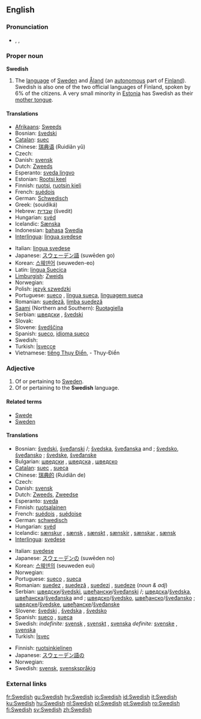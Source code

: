 {{interwiktionary|code=sv}}
==English==
{{wikipedia|Swedish language}}

===Pronunciation===
* {{AHD|swēd'ĭsh}}, {{IPA|/ˈswiːdɪʃ/}}, {{SAMPA|/"swi:dIS/}}

===Proper noun===
'''Swedish'''

# The [[language]] of [[w:Sweden|Sweden]] and [[Åland]] (an [[autonomous]] part of [[Finland]]). Swedish is also one of the two official languages of Finland, spoken by 6% of the citizens. A very small minority in [[Estonia]] has Swedish as their [[mother tongue]].

====Translations====
{{trans-top|language}}
* [[Afrikaans]]: [[Sweeds]]
* Bosnian: [[švedski]] {{m}}
* [[Catalan]]: [[suec]]
* Chinese: [[瑞典语]] (Ruìdiǎn yǔ)
* Czech: {{t-|cs|švédština|f}}
* Danish: [[svensk]]
* Dutch: [[Zweeds]] {{n}}
* Esperanto: [[sveda lingvo]]
* Estonian: [[Rootsi keel]]
* Finnish: [[ruotsi]], [[ruotsin kieli]]
* French: [[suédois]] {{m}}
* German: [[Schwedisch]] {{n}}
* Greek: {{t+|el|σουηδικά|n|p}} (souidiká)
* Hebrew: [[שבדית]] (švedit)
* Hungarian: [[svéd]]
* Icelandic: [[Sænska]]
* Indonesian: [[bahasa]] [[Swedia]]
* [[Interlingua]]: [[lingua svedese]]
{{trans-mid}}
* Italian: [[lingua svedese]]
* Japanese: [[スウェーデン語]] (suwēden go)
* Korean: [[스웨덴어]] (seuweden-eo)
* Latin: [[lingua Suecica]] {{f}}
* [[Limburgish]]: [[Zweids]] {{n}}
* Norwegian: {{t+|no|svensk|m}}
* Polish: [[język szwedzki]]
* Portuguese: [[sueco]] {{m}}, [[língua sueca]], [[linguagem sueca]] {{f}}
* Romanian: [[suedeză]], [[limba suedeză]] {{f}}
* [[Saami]] (Northern and Southern): [[Ruoŧagiella]]
* Serbian: [[шведски]] {{m}}, [[švedski]] {{m}}
* Slovak: {{t|sk|švédčina|f}}
* Slovene: [[švedščina]] {{f}}
* Spanish: [[sueco]], [[idioma sueco]] {{m}}
* Swedish: {{t|sv|svenska}}
* Turkish: [[İsveççe]]
* Vietnamese: [[tiếng Thụy Điển]], - Thụy-Điển
{{trans-bottom}}

===Adjective===
{{en-adj}}

# Of or pertaining to [[Sweden]].
# Of or pertaining to the '''Swedish''' language.

====Related terms====
* [[Swede]]
* [[Sweden]]

====Translations====
{{trans-top|of or pertaining to Sweden}}
* Bosnian: [[švedski]], [[šveđanski]] {{m|s}}/{{p}}; [[švedska]], [[šveđanska]] {{f|s}} and {{n|p}}; [[švedsko]], [[šveđansko]] {{n|s}}; [[švedske]], [[šveđanske]] {{f|p}}
* Bulgarian: [[шведски]] {{m}}, [[шведска]] {{f}}, [[шведско]] {{n}}
* [[Catalan]]: [[suec]] {{m}}, [[sueca]] {{f}}
* Chinese: [[瑞典的]] (Ruìdiǎn de)
* Czech: {{t|cs|švédský|m}}
* Danish: [[svensk]]
* Dutch: [[Zweeds]], [[Zweedse]]
* Esperanto: [[sveda]]
* Finnish: [[ruotsalainen]]
* French: [[suédois]] {{m}}, [[suédoise]] {{f}}
* German: [[schwedisch]]
* Hungarian: [[svéd]]
* Icelandic: [[sænskur]] {{m}}, [[sænsk]] {{f}}, [[sænskt]] {{n}}, [[sænskir]] {{m|p}},  [[sænskar]] {{f|p}}, [[sænsk]] {{n|p}}
* [[Interlingua]]: [[svedese]]
{{trans-mid}}
* Italian: [[svedese]]
* Japanese: [[スウェーデン]][[の]] (suwēden no)
* Korean: [[스웨덴]][[의]] (seuweden eui)
* Norwegian: {{t+|no|svensk}}
* Portuguese: [[sueco]] {{m}}, [[sueca]] {{f}}
* Romanian: [[suedez]] {{m}}, [[suedeză]] {{f}}, [[suedezi]] {{m|p}}, [[suedeze]] {{f|p}} (''noun & adj'')
* Serbian: [[шведски]]/[[švedski]], [[швеђански]]/[[šveđanski]] {{m|s}}/{{p}}; [[шведска]]/[[švedska]], [[швеђанска]]/[[šveđanska]] {{f|s}} and {{n|p}}; [[шведско]]/[[švedsko]], [[швеђанско]]/[[šveđansko]] {{f|s}}; [[шведске]]/[[švedske]], [[швеђанске]]/[[šveđanske]] {{f|p}}
* Slovene: [[švedski]] {{m}}, [[švedska]] {{f}}, [[švedsko]] {{n}}
* Spanish: [[sueco]] {{m}}, [[sueca]] {{f}}
* Swedish: ''indefinite:'' [[svensk]] {{c}}, [[svenskt]] {{n}}, [[svenska]] {{p}} ''definite:'' [[svenske]] {{m}}, [[svenska]] {{f|p}}
* Turkish: [[İsveç]]
{{trans-bottom}}

{{trans-top|of or pertaining to the Swedish language}}

* Finnish: [[ruotsinkielinen]]
* Japanese: [[スウェーデン語]][[の]]
* Norwegian: {{t+|no|svensk}}
* Swedish: [[svensk]], [[svenskspråkig]]
{{trans-bottom}}

===External links===
{{websters-online}}
{{ethnologue|code=swe}}

[[fr:Swedish]]
[[gu:Swedish]]
[[hy:Swedish]]
[[io:Swedish]]
[[id:Swedish]]
[[it:Swedish]]
[[ku:Swedish]]
[[hu:Swedish]]
[[nl:Swedish]]
[[pl:Swedish]]
[[pt:Swedish]]
[[ro:Swedish]]
[[fi:Swedish]]
[[sv:Swedish]]
[[zh:Swedish]]